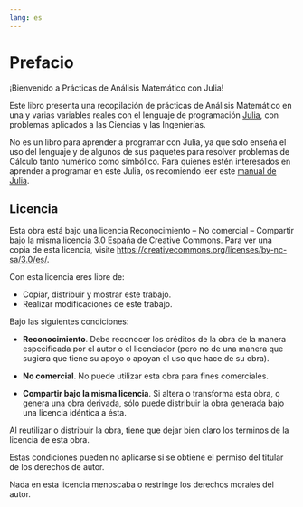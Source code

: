 ```yaml
---
lang: es
---
```

<!-- LTeX: language = es-ES -->

# Prefacio {.unnumbered}

¡Bienvenido a Prácticas de Análisis Matemático con Julia!

Este libro presenta una recopilación de prácticas de Análisis Matemático en una y varias variables reales con el lenguaje de programación [Julia](https://julialang.org/), con problemas aplicados a las Ciencias y las Ingenierías.

No es un libro para aprender a programar con Julia, ya que solo enseña el uso del lenguaje y de algunos de sus paquetes para resolver problemas de Cálculo tanto numérico como simbólico. Para quienes estén interesados en aprender a programar en este Julia, os recomiendo leer este [manual de Julia](https://aprendeconalf.es/manual-julia/).

## Licencia

Esta obra está bajo una licencia Reconocimiento – No comercial – Compartir bajo la misma licencia 3.0 España de Creative Commons. Para ver una copia de esta licencia, visite [https://creativecommons.org/licenses/by-nc-sa/3.0/es/](https://creativecommons.org/licenses/by-nc-sa/3.0/es/).

Con esta licencia eres libre de:

- Copiar, distribuir y mostrar este trabajo.
- Realizar modificaciones de este trabajo.

Bajo las siguientes condiciones:

- **Reconocimiento**. Debe reconocer los créditos de la obra de la manera especificada por el autor o el licenciador (pero no de una manera que sugiera que tiene su apoyo o apoyan el uso que hace de su obra).

- **No comercial**. No puede utilizar esta obra para fines comerciales.

- **Compartir bajo la misma licencia**. Si altera o transforma esta obra, o genera una obra derivada, sólo puede distribuir la obra generada bajo una licencia idéntica a ésta.

Al reutilizar o distribuir la obra, tiene que dejar bien claro los términos de la licencia de esta obra.

Estas condiciones pueden no aplicarse si se obtiene el permiso del titular de los derechos de autor.

Nada en esta licencia menoscaba o restringe los derechos morales del autor.